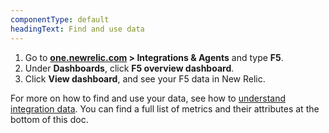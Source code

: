 ```yaml
---
componentType: default
headingText: Find and use data
---
```



1. Go to **[one.newrelic.com](https://one.newrelic.com) > Integrations & Agents** and type **F5**.
2. Under **Dashboards**, click **F5 overview dashboard**.
3. Click **View dashboard**, and see your F5 data in New Relic.


For more on how to find and use your data, see how to [understand integration data](/docs/infrastructure/integrations/find-use-infrastructure-integration-data). You can find a full list of metrics and their attributes at the bottom of this doc. 

